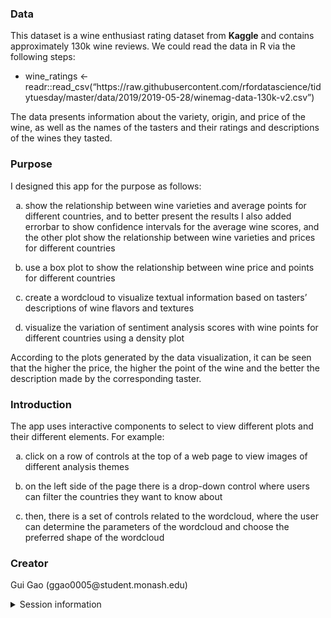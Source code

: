 ### Data

This dataset is a wine enthusiast rating dataset from **Kaggle** and contains approximately 130k wine reviews. 
We could read the data in R via the following steps:

* wine_ratings <- readr::read_csv("https://raw.githubusercontent.com/rfordatascience/tidytuesday/master/data/2019/2019-05-28/winemag-data-130k-v2.csv")

The data presents information about the variety, origin, and price of the wine, as well as the names of the tasters and their ratings and descriptions of the wines they tasted.


### Purpose

I designed this app for the purpose as follows:

a. show the relationship between wine varieties and average points for different countries, and to better present the results I also added errorbar to show confidence intervals for the average wine scores, and the other plot show the relationship between wine varieties and prices for different countries

b. use a box plot to show the relationship between wine price and points for different countries

c. create a wordcloud to visualize textual information based on tasters' descriptions of wine flavors and textures
 
d. visualize the variation of sentiment analysis scores with wine points for different countries using a density plot

According to the plots generated by the data visualization, it can be seen that the higher the price, the higher the point of the wine and the better the description made by the corresponding taster.


### Introduction

The app uses interactive components to select to view different plots and their different elements. For example: 

a. click on a row of controls at the top of a web page to view images of different analysis themes

b. on the left side of the page there is a drop-down control where users can filter the countries they want to know about

c. then, there is a set of controls related to the wordcloud, where the user can determine the parameters of the wordcloud and choose the preferred shape of the wordcloud


### Creator

Gui Gao (ggao0005@student.monash.edu)

<details>
<summary>Session information</summary>
```r
sessioninfo::session_info()
```
</details>
